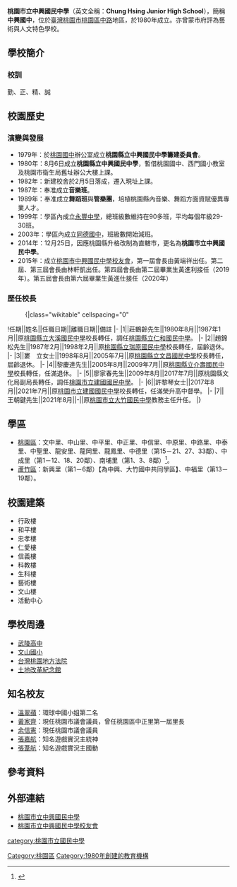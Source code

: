 {{Infobox_School
|name           =桃園市立中興國民中學
|other_name     =Chung Hsing Junior High School
|image          =[[File:Chung_Hsing_Junior_High_School_Logo.gif|200px]]
|motto          =勤正精誠
|established    =1980年
|type           =市立[[國民中學|國民中學]]
|district       ={{flagicon|TWN}}[[臺灣|臺灣]][[桃園市|桃園市]][[桃園區|桃園區]]
|principal      =王朝鍵
|grades         =三年制，共62班(另設立多元學習中心、音樂班、舞蹈班)。<br>七年級20班<br>八年級20班<br>九年級22班
|faculty        =197人
|staff          =15人
|students       =1,808（2019年）
|address        =330桃園市桃園區文中路122號
|website        =[http://www.chjhs.tyc.edu.tw/ http://www.chjhs.tyc.edu.tw/]
|magazine       =《中興青年》<br/>《興園專刊》
}}

'''桃園市立中興國民中學'''（英文全稱：'''Chung Hsing Junior High School'''），簡稱'''中興國中'''，位於[[臺灣|臺灣]][[桃園市|桃園市]][[桃園區|桃園區]][[中路區|中路]]地區，於1980年成立。亦曾蒙市府評為藝術與人文特色學校。

==學校簡介==
===校訓===
勤、正、精、誠
==校園歷史==
===演變與發展===
*1979年：於[[桃園市立桃園國民中學|桃園國中]]辦公室成立'''桃園縣立中興國民中學籌建委員會'''。
*1980年：8月6日成立'''桃園縣立中興國民中學'''，暫借桃園國中、西門國小教室及桃園市衛生局舊址辦公大樓上課。
*1982年：新建校舍於2月5日落成，遷入現址上課。
*1987年：奉准成立'''音樂班'''。
*1989年：奉准成立'''舞蹈班'''與'''管樂團'''，培植桃園縣內音樂、舞蹈方面資賦優異專業人才。
*1999年：學區內成立[[桃園市立永豐高級中等學校|永豐中學]]，總班級數維持在90多班，平均每個年級29-30班。
*2003年：學區內成立[[桃園市立同德國民中學|同德國中]]，班級數開始減班。
*2014年：12月25日，因應桃園縣升格改制為直轄市，更名為'''桃園市立中興國民中學'''。
*2015年：成立[https://web.archive.org/web/20171111151324/http://www.chjhs.org/ 桃園市中興國民中學校友會]，第一屆會長由黃端祥出任。第二屆、第三屆會長由林軒凱出任。第四屆會長由第二屆畢業生黃進利接任（2019年）。第五屆會長由第六屆畢業生黃進仕接任（2020年）

===歷任校長===
<!--原任校名以任職時校名為主，不需要更為現今名稱-->
:{|class="wikitable" cellspacing="0"
!任期||姓名||任職日期||離職日期||備註
|-
|1||莊鶴齡先生||1980年8月||1987年1月||原[[桃園市立大溪國民中學|桃園縣立大溪國民中學]]校長轉任，調任[[桃園市立仁和國民中學|桃園縣立仁和國民中學]]。
|-
|2||趙錦松先生||1987年2月||1998年2月||原[[桃園市立瑞原國民中學|桃園縣立瑞原國民中學]]校長轉任，屆齡退休。
|-
|3||婁　立女士||1998年8月||2005年7月||原[[桃園市立文昌國民中學|桃園縣立文昌國民中學]]校長轉任，屆齡退休。
|-
|4||黎慶達先生||2005年8月||2009年7月||原[[桃園市立介壽國民中學|桃園縣立介壽國民中學]]校長轉任，任滿退休。
|-
|5||廖家春先生||2009年8月||2017年7月||原桃園縣文化局副局長轉任，調任[[桃園市立建國國民中學|桃園市立建國國民中學]]。
|-
|6||許黎琴女士||2017年8月||2021年7月||原[[桃園市立建國國民中學|桃園市立建國國民中學]]校長轉任，任滿榮升高中督學。
|-
|7||王朝鍵先生||2021年8月||-||原[[桃園市立大竹國民中學|桃園市立大竹國民中學]]教務主任升任。
|}

==學區==
*[[桃園區|桃園區]]：文中里、中山里、中平里、中正里、中信里、中原里、中路里、中泰里、中聖里、龍安里、龍岡里、龍鳳里、中德里（第15－21、27、33鄰）、中成里（第1－12、18、20鄰）、南埔里（第1、3、8鄰）<ref>{{Cite web |url=http://www.tyc.edu.tw/home.jsp?id=42&parentpath=0,41 |title=桃園市107學年度國民中小學學區劃分一覽表 |accessdate=2018-06-18 |archive-date=2018-06-16 |archive-url=https://web.archive.org/web/20180616054954/http://www.tyc.edu.tw/home.jsp?id=42&parentpath=0,41 |dead-url=no }}</ref>。
*[[蘆竹區|蘆竹區]]：新興里（第1－6鄰）【為中興、大竹國中共同學區】、中福里（第13－19鄰）。

==校園建築==
*行政樓
*和平樓
*忠孝樓
*仁愛樓
*信義樓
*科教樓
*生科樓
*藝術樓
*文山樓
*活動中心

==學校周邊==
*[[桃園市立武陵高級中等學校|武陵高中]]
*[[桃園縣桃園市文山國民小學|文山國小]]
*[[台灣桃園地方法院|台灣桃園地方法院]]
*[[土地改革紀念館|土地改革紀念館]]

==知名校友==
*[[溫翠蘋|溫翠蘋]]：環球中國小姐第二名
*[[黃家齊|黃家齊]]：現任桃園市議會議員，曾任桃園區中正里第一屆里長
*[[余信憲|余信憲]]：現任桃園市議會議員
*[[張嘉航|張嘉航]]：知名遊戲實況主統神
*[[張葦航|張葦航]]：知名遊戲實況主國動

==參考資料==
{{reflist}}

== 外部連結 ==
*[http://www.chjhs.tyc.edu.tw 桃園市立中興國民中學]{{Wayback|url=http://www.chjhs.tyc.edu.tw/ |date=20111005013107 }}
*[https://web.archive.org/web/20171111151324/http://www.chjhs.org/ 桃園市立中興國民中學校友會]


{{桃園市國民中學}}

[[category:桃園市立國民中學|category:桃園市立國民中學]]
[[Category:桃園區|Category:桃園區]]
[[Category:1980年創建的教育機構|Category:1980年創建的教育機構]]